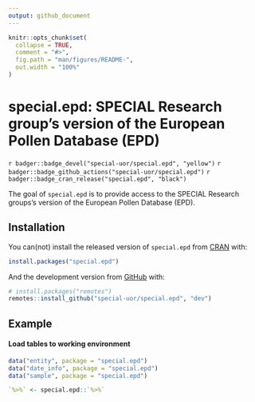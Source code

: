 ```yaml
---
output: github_document
---
```

<!-- README.md is generated from README.Rmd. Please edit that file -->

```r
knitr::opts_chunk$set(
  collapse = TRUE,
  comment = "#>",
  fig.path = "man/figures/README-",
  out.width = "100%"
)
```

# special.epd: SPECIAL Research group's version of the European Pollen Database (EPD)
<!-- S<sub>PECIAL</sub> <sub>R</sub>e<sub>search group's version of the</sub> E<sub>uropean</sub> Po<sub>llen</sub> D<sub>atabase (EPD)</sub>  -->
<!-- *S*PECIAL R*e*search group's version of the *E*uropean *Po*llen *D*atabase (EPD)  -->
<!-- **S**PECIAL R**e**search group's version of the **E**uropean **Po**llen **D**atabase (EPD)  -->
<!-- <img src="inst/images/logo.png" alt="logo" align="right" height=200px/> -->
<!-- badges: start -->
`r badger::badge_devel("special-uor/special.epd", "yellow")`
`r badger::badge_github_actions("special-uor/special.epd")`
`r badger::badge_cran_release("special.epd", "black")`
<!-- badges: end -->

The goal of `special.epd` is to provide access to the SPECIAL Research groups's version of the European Pollen Database (EPD).

## Installation

You can(not) install the released version of `special.epd` from [CRAN](https://CRAN.R-project.org) with:

``` r
install.packages("special.epd")
```

And the development version from 
[GitHub](https://github.com/special-uor/special.epd) with:

``` r
# install.packages("remotes")
remotes::install_github("special-uor/special.epd", "dev")
```
## Example

#### Load tables to working environment
```r
data("entity", package = "special.epd")
data("date_info", package = "special.epd")
data("sample", package = "special.epd")
```

```r
`%>%` <- special.epd::`%>%`
```
